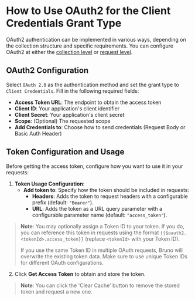# How to Use OAuth2 for the Client Credentials Grant Type

OAuth2 authentication can be implemented in various ways, depending on the collection structure and specific requirements. You can configure OAuth2 at either the [collection level](/auth/oauth2-experimental/collection-level-configuration) or [request level](/auth/oauth2-experimental/request-level-configuration).

## OAuth2 Configuration

Select `OAuth 2.0` as the authentication method and set the grant type to `Client Credentials`. Fill in the following required fields:

- **Access Token URL**: The endpoint to obtain the access token
- **Client ID**: Your application's client identifier
- **Client Secret**: Your application's client secret
- **Scope**: (Optional) The requested scope
- **Add Credentials to**: Choose how to send credentials (Request Body or Basic Auth Header)

## Token Configuration and Usage

Before getting the access token, configure how you want to use it in your requests:

1. **Token Usage Configuration**:
   - **Add token to**: Specify how the token should be included in requests:
     - **Headers**: Adds the token to request headers with a configurable prefix (default: `"Bearer"`).
     - **URL**: Adds the token as a URL query parameter with a configurable parameter name (default: `"access_token"`).

> **Note**: You may optionally assign a Token ID to your token. If you do, you can reference this token in requests using the format `{{$oauth2.<tokenId>.access_token}}` (replace `<tokenId>` with your Token ID).
>
> If you use the same Token ID in multiple OAuth requests, Bruno will overwrite the existing token data. Make sure to use unique Token IDs for different OAuth configurations.

2. Click **Get Access Token** to obtain and store the token.

> **Note**: You can click the 'Clear Cache' button to remove the stored token and request a new one.

<br />
<br />
<br />
